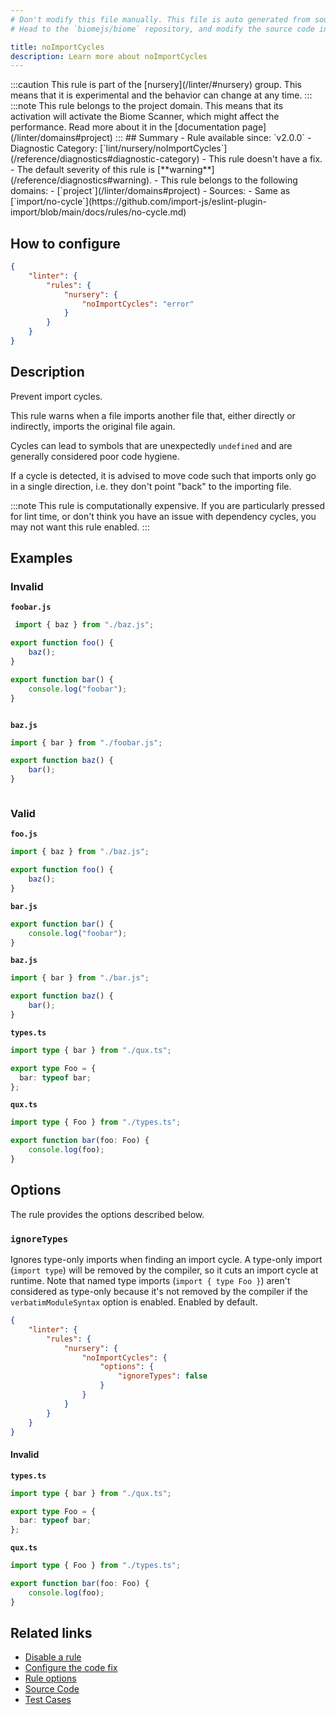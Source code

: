 ```yaml
---
# Don't modify this file manually. This file is auto generated from source, and you will lose your changes next time the website is built.
# Head to the `biomejs/biome` repository, and modify the source code in there.

title: noImportCycles
description: Learn more about noImportCycles
---
```


<Tabs>
<TabItem label="JavaScript (and super languages)" icon="seti:javascript">
:::caution
This rule is part of the [nursery](/linter/#nursery) group. This means that it is experimental and the behavior can change at any time.
:::
:::note
This rule belongs to the project domain. This means that its activation will activate the Biome Scanner, which might affect the performance. Read more about it in the [documentation page](/linter/domains#project)
:::
## Summary
- Rule available since: `v2.0.0`
- Diagnostic Category: [`lint/nursery/noImportCycles`](/reference/diagnostics#diagnostic-category)
- This rule doesn't have a fix.
- The default severity of this rule is [**warning**](/reference/diagnostics#warning).
- This rule belongs to the following domains:
  - [`project`](/linter/domains#project)
- Sources: 
  - Same as [`import/no-cycle`](https://github.com/import-js/eslint-plugin-import/blob/main/docs/rules/no-cycle.md)

## How to configure
```json title="biome.json"
{
	"linter": {
		"rules": {
			"nursery": {
				"noImportCycles": "error"
			}
		}
	}
}

```
## Description
Prevent import cycles.

This rule warns when a file imports another file that, either directly
or indirectly, imports the original file again.

Cycles can lead to symbols that are unexpectedly `undefined` and are
generally considered poor code hygiene.

If a cycle is detected, it is advised to move code such that imports
only go in a single direction, i.e. they don't point "back" to the
importing file.

:::note
This rule is computationally expensive. If you are particularly
pressed for lint time, or don't think you have an issue with dependency
cycles, you may not want this rule enabled.
:::

## Examples

### Invalid

**`foobar.js`**

```file=foobar.js
 import { baz } from "./baz.js";

export function foo() {
    baz();
}

export function bar() {
    console.log("foobar");
}
```

<pre class="language-text"><code class="language-text"></code></pre>

**`baz.js`**

```file=baz.js
import { bar } from "./foobar.js";

export function baz() {
    bar();
}
```

<pre class="language-text"><code class="language-text"></code></pre>

### Valid

**`foo.js`**

```file=foo.js
import { baz } from "./baz.js";

export function foo() {
    baz();
}
```

**`bar.js`**

```file=bar.js
export function bar() {
    console.log("foobar");
}
```

**`baz.js`**

```file=baz.js
import { bar } from "./bar.js";

export function baz() {
    bar();
}
```

**`types.ts`**

```file=types.ts
import type { bar } from "./qux.ts";

export type Foo = {
  bar: typeof bar;
};
```

**`qux.ts`**

```file=qux.ts
import type { Foo } from "./types.ts";

export function bar(foo: Foo) {
    console.log(foo);
}
```

## Options

The rule provides the options described below.

### `ignoreTypes`

Ignores type-only imports when finding an import cycle. A type-only import (`import type`)
will be removed by the compiler, so it cuts an import cycle at runtime. Note that named type
imports (`import { type Foo }`) aren't considered as type-only because it's not removed by
the compiler if the `verbatimModuleSyntax` option is enabled. Enabled by default.

```json title='biome.json'
{
	"linter": {
		"rules": {
			"nursery": {
				"noImportCycles": {
					"options": {
						"ignoreTypes": false
					}
				}
			}
		}
	}
}

```

#### Invalid

**`types.ts`**

```ts
import type { bar } from "./qux.ts";

export type Foo = {
  bar: typeof bar;
};
```

**`qux.ts`**

```ts
import type { Foo } from "./types.ts";

export function bar(foo: Foo) {
    console.log(foo);
}
```

## Related links

- [Disable a rule](/linter/#disable-a-rule)
- [Configure the code fix](/linter#configure-the-code-fix)
- [Rule options](/linter/#rule-options)
- [Source Code](https://github.com/biomejs/biome/blob/main/crates/biome_js_analyze/src/lint/nursery/no_import_cycles.rs)
- [Test Cases](https://github.com/biomejs/biome/blob/main/crates/biome_js_analyze/tests/specs/nursery/noImportCycles)

</TabItem>
</Tabs>

